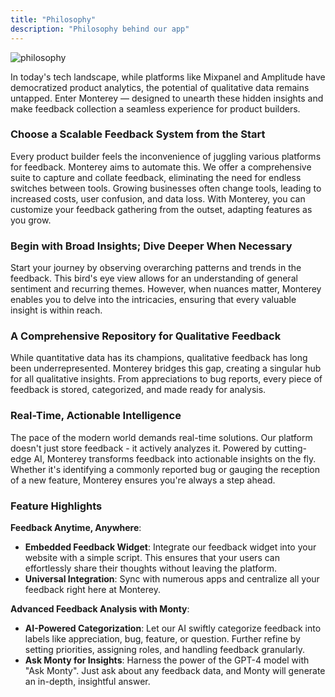 ```yaml
---
title: "Philosophy"
description: "Philosophy behind our app"
---
```


![philosophy](/images/philosophy.png)

In today's tech landscape, while platforms like Mixpanel and Amplitude have democratized product analytics, the potential of qualitative data remains untapped. Enter Monterey — designed to unearth these hidden insights and make feedback collection a seamless experience for product builders.

### Choose a Scalable Feedback System from the Start

Every product builder feels the inconvenience of juggling various platforms for feedback. Monterey aims to automate this. We offer a comprehensive suite to capture and collate feedback, eliminating the need for endless switches between tools. Growing businesses often change tools, leading to increased costs, user confusion, and data loss. With Monterey, you can customize your feedback gathering from the outset, adapting features as you grow.

### Begin with Broad Insights; Dive Deeper When Necessary

Start your journey by observing overarching patterns and trends in the feedback. This bird's eye view allows for an understanding of general sentiment and recurring themes. However, when nuances matter, Monterey enables you to delve into the intricacies, ensuring that every valuable insight is within reach.

### A Comprehensive Repository for Qualitative Feedback

While quantitative data has its champions, qualitative feedback has long been underrepresented. Monterey bridges this gap, creating a singular hub for all qualitative insights. From appreciations to bug reports, every piece of feedback is stored, categorized, and made ready for analysis.

### Real-Time, Actionable Intelligence

The pace of the modern world demands real-time solutions. Our platform doesn't just store feedback - it actively analyzes it. Powered by cutting-edge AI, Monterey transforms feedback into actionable insights on the fly. Whether it's identifying a commonly reported bug or gauging the reception of a new feature, Monterey ensures you're always a step ahead.

### Feature Highlights

**Feedback Anytime, Anywhere**:

- **Embedded Feedback Widget**: Integrate our feedback widget into your website with a simple script. This ensures that your users can effortlessly share their thoughts without leaving the platform.
- **Universal Integration**: Sync with numerous apps and centralize all your feedback right here at Monterey.

**Advanced Feedback Analysis with Monty**:

- **AI-Powered Categorization**: Let our AI swiftly categorize feedback into labels like appreciation, bug, feature, or question. Further refine by setting priorities, assigning roles, and handling feedback granularly.
- **Ask Monty for Insights**: Harness the power of the GPT-4 model with "Ask Monty". Just ask about any feedback data, and Monty will generate an in-depth, insightful answer.
